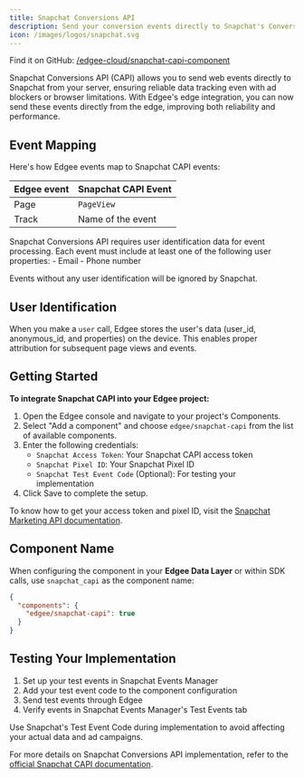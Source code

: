 ```yaml
---
title: Snapchat Conversions API
description: Send your conversion events directly to Snapchat's Conversions API (CAPI), **now at the edge**.
icon: /images/logos/snapchat.svg
---
```



<EdgeeSdk />

Find it on GitHub: [<Icon icon="github" iconType="solid" /> /edgee-cloud/snapchat-capi-component](https://github.com/edgee-cloud/snapchat-capi-component)

Snapchat Conversions API (CAPI) allows you to send web events directly to Snapchat from your server, ensuring reliable data tracking even with ad blockers or browser limitations. With Edgee's edge integration, you can now send these events directly from the edge, improving both reliability and performance.


## Event Mapping

Here's how Edgee events map to Snapchat CAPI events:

| Edgee event | Snapchat CAPI Event |
|-------------|----------------|
| Page        | `PageView`       |
| Track       | Name of the event |


<Warning>
  Snapchat Conversions API requires user identification data for event processing. Each event must include at least one of the following user properties:
  - Email
  - Phone number

  Events without any user identification will be ignored by Snapchat.
</Warning>

## User Identification

When you make a `user` call, Edgee stores the user's data (user_id, anonymous_id, and properties) on the device. This enables proper attribution for subsequent page views and events.


## Getting Started

**To integrate Snapchat CAPI into your Edgee project:**

1. Open the Edgee console and navigate to your project's Components.
2. Select "Add a component" and choose `edgee/snapchat-capi` from the list of available components.
3. Enter the following credentials:
   - `Snapchat Access Token`: Your Snapchat CAPI access token
   - `Snapchat Pixel ID`: Your Snapchat Pixel ID
   - `Snapchat Test Event Code` (Optional): For testing your implementation
4. Click Save to complete the setup.

To know how to get your access token and pixel ID, visit the [Snapchat Marketing API documentation](https://developers.snap.com/api/marketing-api/Conversions-API).

## Component Name

When configuring the component in your **Edgee Data Layer** or within SDK calls, use `snapchat_capi` as the component name:

```json
{
  "components": {
    "edgee/snapchat-capi": true
  }
}
```

## Testing Your Implementation

1. Set up your test events in Snapchat Events Manager
2. Add your test event code to the component configuration
3. Send test events through Edgee
4. Verify events in Snapchat Events Manager's Test Events tab

<Note>
  Use Snapchat's Test Event Code during implementation to avoid affecting your actual data and ad campaigns.
</Note>

For more details on Snapchat Conversions API implementation, refer to the 
[official Snapchat CAPI documentation](https://developers.snap.com/api/marketing-api/Conversions-API).
